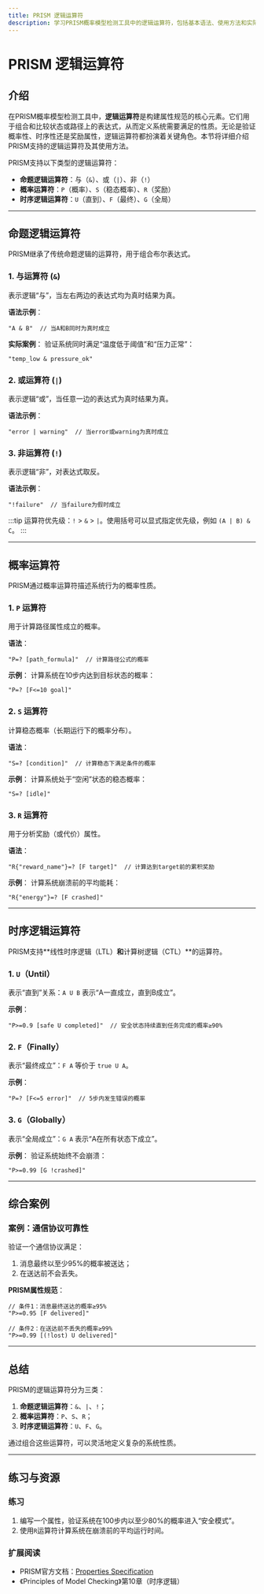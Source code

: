 ```yaml
---
title: PRISM 逻辑运算符
description: 学习PRISM概率模型检测工具中的逻辑运算符，包括基本语法、使用方法和实际应用案例。
---
```


# PRISM 逻辑运算符

## 介绍

在PRISM概率模型检测工具中，**逻辑运算符**是构建属性规范的核心元素。它们用于组合和比较状态或路径上的表达式，从而定义系统需要满足的性质。无论是验证概率性、时序性还是奖励属性，逻辑运算符都扮演着关键角色。本节将详细介绍PRISM支持的逻辑运算符及其使用方法。

PRISM支持以下类型的逻辑运算符：
- **命题逻辑运算符**：与（`&`）、或（`|`）、非（`!`）
- **概率运算符**：`P`（概率）、`S`（稳态概率）、`R`（奖励）
- **时序逻辑运算符**：`U`（直到）、`F`（最终）、`G`（全局）

---

## 命题逻辑运算符

PRISM继承了传统命题逻辑的运算符，用于组合布尔表达式。

### 1. 与运算符 (`&`)

表示逻辑“与”，当左右两边的表达式均为真时结果为真。

**语法示例**：
```prism
"A & B"  // 当A和B同时为真时成立
```

**实际案例**：
验证系统同时满足“温度低于阈值”和“压力正常”：
```prism
"temp_low & pressure_ok"
```

### 2. 或运算符 (`|`)

表示逻辑“或”，当任意一边的表达式为真时结果为真。

**语法示例**：
```prism
"error | warning"  // 当error或warning为真时成立
```

### 3. 非运算符 (`!`)

表示逻辑“非”，对表达式取反。

**语法示例**：
```prism
"!failure"  // 当failure为假时成立
```

:::tip
运算符优先级：`!` > `&` > `|`。使用括号可以显式指定优先级，例如 `(A | B) & C`。
:::

---

## 概率运算符

PRISM通过概率运算符描述系统行为的概率性质。

### 1. `P` 运算符

用于计算路径属性成立的概率。

**语法**：
```prism
"P=? [path_formula]"  // 计算路径公式的概率
```

**示例**：
计算系统在10步内达到目标状态的概率：
```prism
"P=? [F<=10 goal]"
```

### 2. `S` 运算符

计算稳态概率（长期运行下的概率分布）。

**语法**：
```prism
"S=? [condition]"  // 计算稳态下满足条件的概率
```

**示例**：
计算系统处于“空闲”状态的稳态概率：
```prism
"S=? [idle]"
```

### 3. `R` 运算符

用于分析奖励（或代价）属性。

**语法**：
```prism
"R{"reward_name"}=? [F target]"  // 计算达到target前的累积奖励
```

**示例**：
计算系统崩溃前的平均能耗：
```prism
"R{"energy"}=? [F crashed]"
```

---

## 时序逻辑运算符

PRISM支持**线性时序逻辑（LTL）**和**计算树逻辑（CTL）**的运算符。

### 1. `U`（Until）

表示“直到”关系：`A U B` 表示“A一直成立，直到B成立”。

**示例**：
```prism
"P>=0.9 [safe U completed]"  // 安全状态持续直到任务完成的概率≥90%
```

### 2. `F`（Finally）

表示“最终成立”：`F A` 等价于 `true U A`。

**示例**：
```prism
"P=? [F<=5 error]"  // 5步内发生错误的概率
```

### 3. `G`（Globally）

表示“全局成立”：`G A` 表示“A在所有状态下成立”。

**示例**：
验证系统始终不会崩溃：
```prism
"P>=0.99 [G !crashed]"
```

---

## 综合案例

### 案例：通信协议可靠性
验证一个通信协议满足：
1. 消息最终以至少95%的概率被送达；
2. 在送达前不会丢失。

**PRISM属性规范**：
```prism
// 条件1：消息最终送达的概率≥95%
"P>=0.95 [F delivered]"

// 条件2：在送达前不丢失的概率≥99%
"P>=0.99 [(!lost) U delivered]"
```

---

## 总结

PRISM的逻辑运算符分为三类：
1. **命题逻辑运算符**：`&`、`|`、`!`；
2. **概率运算符**：`P`、`S`、`R`；
3. **时序逻辑运算符**：`U`、`F`、`G`。

通过组合这些运算符，可以灵活地定义复杂的系统性质。

---

## 练习与资源

### 练习
1. 编写一个属性，验证系统在100步内以至少80%的概率进入“安全模式”。
2. 使用`R`运算符计算系统在崩溃前的平均运行时间。

### 扩展阅读
- PRISM官方文档：[Properties Specification](https://www.prismmodelchecker.org/manual/PropertySpecification)
- 《Principles of Model Checking》第10章（时序逻辑）